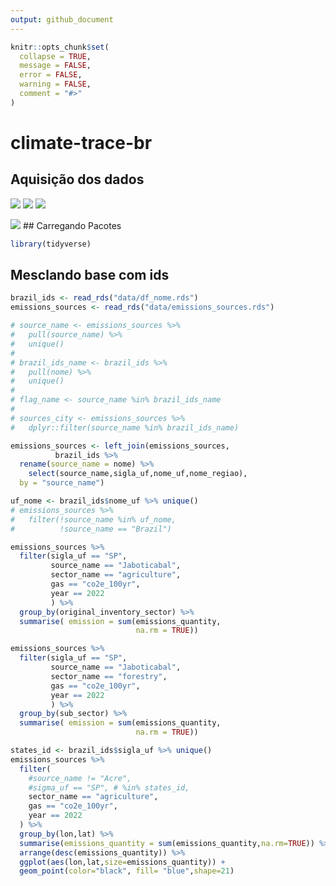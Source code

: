 ```yaml
---
output: github_document
---
```


<!-- README.md is generated from README.Rmd. Please edit that file -->

```r
knitr::opts_chunk$set(
  collapse = TRUE, 
  message = FALSE, 
  error = FALSE, 
  warning = FALSE,
  comment = "#>"
)
```


# climate-trace-br

## Aquisição dos dados

![](img/img-01.png)
![](img/img-02.png)
![](img/img-03.png)

![](img/img-04.png)
## Carregando Pacotes

```r
library(tidyverse)
```



## Mesclando base com ids

```r
brazil_ids <- read_rds("data/df_nome.rds")
emissions_sources <- read_rds("data/emissions_sources.rds")
```

```r
# source_name <- emissions_sources %>% 
#   pull(source_name) %>% 
#   unique()
# 
# brazil_ids_name <- brazil_ids %>% 
#   pull(nome) %>% 
#   unique()
# 
# flag_name <- source_name %in% brazil_ids_name
# 
# sources_city <- emissions_sources %>% 
#   dplyr::filter(source_name %in% brazil_ids_name)

emissions_sources <- left_join(emissions_sources,
          brazil_ids %>% 
  rename(source_name = nome) %>% 
    select(source_name,sigla_uf,nome_uf,nome_regiao),
  by = "source_name")
```

```r
uf_nome <- brazil_ids$nome_uf %>% unique()
# emissions_sources %>% 
#   filter(!source_name %in% uf_nome,
#          !source_name == "Brazil")

```



```r
emissions_sources %>% 
  filter(sigla_uf == "SP",
         source_name == "Jaboticabal",
         sector_name == "agriculture",
         gas == "co2e_100yr",
         year == 2022
         ) %>% 
  group_by(original_inventory_sector) %>% 
  summarise( emission = sum(emissions_quantity,
                            na.rm = TRUE))
```

```r
emissions_sources %>% 
  filter(sigla_uf == "SP",
         source_name == "Jaboticabal",
         sector_name == "forestry",
         gas == "co2e_100yr",
         year == 2022
         ) %>%
  group_by(sub_sector) %>% 
  summarise( emission = sum(emissions_quantity,
                            na.rm = TRUE))
```

```r
states_id <- brazil_ids$sigla_uf %>% unique()
emissions_sources %>% 
  filter(
    #source_name != "Acre",
    #sigma_uf == "SP", # %in% states_id,
    sector_name == "agriculture",
    gas == "co2e_100yr",
    year == 2022
  ) %>% 
  group_by(lon,lat) %>% 
  summarise(emissions_quantity = sum(emissions_quantity,na.rm=TRUE)) %>% 
  arrange(desc(emissions_quantity)) %>% 
  ggplot(aes(lon,lat,size=emissions_quantity)) +
  geom_point(color="black", fill= "blue",shape=21)
```

